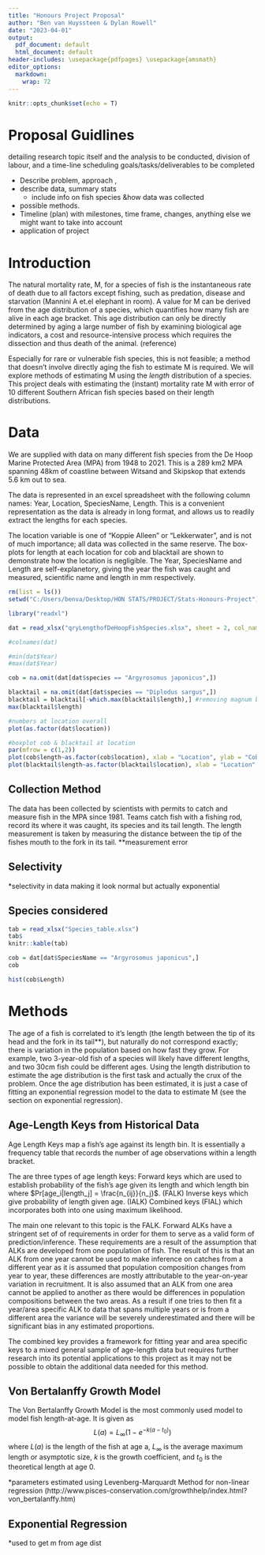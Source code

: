 ```yaml
---
title: "Honours Project Proposal"
author: "Ben van Huyssteen & Dylan Rowell"
date: "2023-04-01"
output: 
  pdf_document: default
  html_document: default
header-includes: \usepackage{pdfpages} \usepackage{amsmath}
editor_options: 
  markdown: 
    wrap: 72
---
```


```r
knitr::opts_chunk$set(echo = T)
```

# Proposal Guidlines

detailing research topic itself and the analysis to be conducted, division of labour, and a time-line scheduling goals/tasks/deliverables to be completed 

- Describe problem, approach , 
- describe data, summary stats
  - include info on fish species &how data was collected
- possible methods. 
- Timeline (plan) with milestones, time frame, changes, anything else we might want to take into account
- application of project

# Introduction

The natural mortality rate, M, for a species of fish is the instantaneous rate of death due to all factors except fishing, such as predation, disease and starvation (Mannini A et.el elephant in room). 
A value for M can be derived from the age distribution of a species, which quantifies how many fish are alive in each age bracket. This age distribution can only be directly determined by aging a large number of fish by examining biological age indicators, a cost and resource-intensive process which requires the dissection and thus death of the animal. (reference)

Especially for rare or vulnerable fish species, this is not feasible; a method that doesn't involve directly aging the fish to estimate M is required. We will explore methods of estimating M using the *length* distribution of a species. This project deals with estimating the (instant) mortality rate M with error of 10 different Southern African fish species based on their length distributions.

# Data

We are supplied with data on many different fish species from the De Hoop Marine Protected Area (MPA) from 1948 to 2021. This is a 289 km2 MPA spanning 48km of coastline between Witsand and Skipskop that extends 5.6 km out to sea.

The data is represented in an excel spreadsheet with the following column names: Year, Location, SpeciesName, Length. This is a convenient representation as the data is already in long format, and allows us to readily extract the lengths for each species. 

The location variable is one of "Koppie Alleen" or "Lekkerwater", and is not of much importance; all data was collected in the same reserve. The box-plots for length at each location for cob and blacktail are shown to demonstrate how the location is negligible. The Year, SpeciesName and Length are self-explanetory, giving the year the fish was caught and measured, scientific name and length in mm respectively.

```r
rm(list = ls())
setwd("C:/Users/benva/Desktop/HON STATS/PROJECT/Stats-Honours-Project")

library("readxl")

dat = read_xlsx("qryLengthofDeHoopFishSpecies.xlsx", sheet = 2, col_names = c("year","location","species","length"),range = cell_limits(c(2, 1), c(NA, 4)))

#colnames(dat)

#min(dat$Year)
#max(dat$Year)

cob = na.omit(dat[dat$species == "Argyrosomus japonicus",])

blacktail = na.omit(dat[dat$species == "Diplodus sargus",])
blacktail = blacktail[-which.max(blacktail$length),] #removing magnum blacktail
max(blacktail$length)

#numbers at location overall
plot(as.factor(dat$location))

#boxplot cob & blacktail at location
par(mfrow = c(1,2))
plot(cob$length~as.factor(cob$location), xlab = "Location", ylab = "Cob Length")
plot(blacktail$length~as.factor(blacktail$location), xlab = "Location", ylab = "Blacktail Length")

```

## Collection Method

The data has been collected by scientists with permits to catch and measure fish in the MPA since 1981. Teams catch fish with a fishing rod, record its where it was caught, its species and its tail length. The length measurement is taken by measuring the distance between the tip of the fishes mouth to the fork in its tail. **measurement error

## Selectivity

*selectivity in data making it look normal but actually exponential

## Species considered

```r


tab = read_xlsx("Species_table.xlsx")
tab$
knitr::kable(tab)
```


```r

cob = dat[dat$SpeciesName == "Argyrosomus japonicus",] 
cob

hist(cob$Length)

```


# Methods

The age of a fish is correlated to it's length (the length between the tip of its head and the fork in its tail**), but naturally do not correspond exactly; there is variation in the population based on how fast they grow. For example, two 3-year-old fish of a species will likely have different lengths, and two 30cm fish could be different ages. Using the length distribution to estimate the age distribution is the first task and actually the crux of the problem. Once the age distribution has been estimated, it is just a case of fitting an exponential regression model to the data to estimate M (see the section on exponential regression).  


## Age-Length Keys from Historical Data

Age Length Keys map a fish's age against its length bin. It is essentially a frequency table that records the number of age observations within a length bracket.

The are three types of age length keys: 
Forward keys which are used to establish probability of the fish's age given its length and which length bin where $Pr[age_i|length_j] = \frac{n_{ij}}{n_j}$. (FALK) 
Inverse keys which give probability of length given age. (IALK)
Combined keys (FIAL) which incorporates both into one using maximum likelihood.

The main one relevant to this topic is the FALK.
Forward ALKs have a stringent set of of requirements in order for them to serve as a valid form of prediction/inference. These requirements are a result of the assumption that ALKs are developed from one population of fish. The result of this is that an ALK from one year cannot be used to make inference on catches from a different year as it is assumed that population composition changes from year to year, these differences are mostly attributable to the year-on-year variation in recruitment. It is also assumed that an ALK from one area cannot be applied to another as there would be differences in population compositions between the two areas. 
As a result if one tries to then fit a year/area specific ALK to data that spans multiple years or is from a different area the variance will be severely underestimated and there will be significant bias in any estimated proportions.

The combined key provides a framework for fitting year and area specific keys to a mixed general sample of age-length data but requires further research into its potential applications to this project as it may not be possible to obtain the additional data needed for this method.


## Von Bertalanffy Growth Model

The Von Bertalanffy Growth Model is the most commonly used model to model fish length-at-age. It is given as
$$
L(a) = L_\infty (1-e^{-k(a-t_0)})
$$
where $L(a)$ is the length of the fish at age a, $L_\infty$ is the average maximum length or asymptotic size, $k$ is the growth coefficient, and $t_0$ is the theoretical length at age 0. 

*parameters estimated using Levenberg-Marquardt Method for non-linear regression (http://www.pisces-conservation.com/growthhelp/index.html?von_bertalanffy.htm)

## Exponential Regression

*used to get m from age dist


